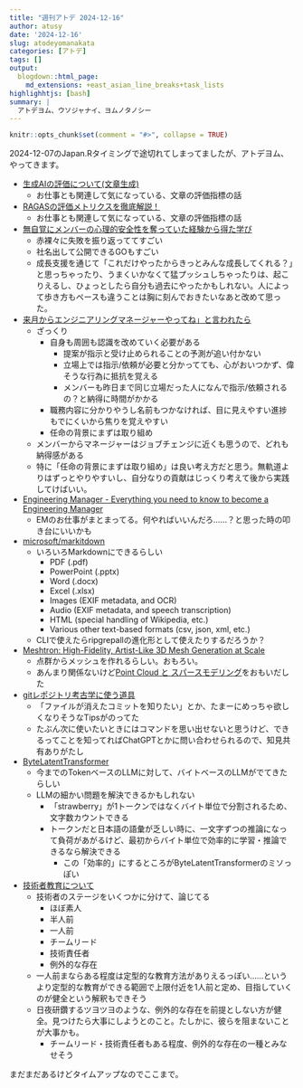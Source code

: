 ```yaml
---
title: "週刊アトデ 2024-12-16"
author: atusy
date: '2024-12-16'
slug: atodeyomanakata
categories: [アトデ]
tags: []
output:
  blogdown::html_page:
    md_extensions: +east_asian_line_breaks+task_lists
highlighhtjs: [bash]
summary: |
  アトデヨム、ウソジャナイ、ヨムノタノシー
---
```


```r
knitr::opts_chunk$set(comment = "#>", collapse = TRUE)
```

2024-12-07のJapan.Rタイミングで途切れてしまってましたが、アトデヨム、やってきます。

- [生成AIの評価について(文章生成)](https://zenn.dev/ktymmt/articles/aa5e1e8cc4e68c)
    - お仕事とも関連して気になっている、文章の評価指標の話
- [RAGASの評価メトリクスを徹底解説！ ](https://note.com/life_to_ai/n/n1951da3b1964)
    - お仕事とも関連して気になっている、文章の評価指標の話
- [無自覚にメンバーの心理的安全性を奪っていた経験から得た学び](https://speakerdeck.com/lighttiger2505/wu-zi-jue-nimenbanoxin-li-de-an-quan-xing-woduo-tuteitajing-yan-karade-taxue-bi)
    - 赤裸々に失敗を振り返っててすごい
    - 社名出して公開できるGOもすごい
    - 成長支援を通じて「これだけやったからきっとみんな成長してくれる？」と思っちゃったり、うまくいかなくて猛プッシュしちゃったりは、起こりえるし、ひょっとしたら自分も過去にやったかもしれない。人によって歩き方もペースも違うことは胸に刻んでおきたいなあと改めて思った。
- [来月からエンジニアリングマネージャーやってね」と言われたら](https://aloerina01.github.io/blog/2022-12-16-1)
    - ざっくり
        - 自身も周囲も認識を改めていく必要がある
            - 提案が指示と受け止められることの予測が追い付かない
            - 立場上では指示/依頼が必要と分かってても、心がおいつかず、偉そうな行為に抵抗を覚える
            - メンバーも昨日まで同じ立場だった人になんで指示/依頼されるの？と納得に時間がかかる
        - 職務内容に分かりやうし名前もつかなければ、目に見えやすい進捗もでにくいから焦りを覚えやすい
        - 任命の背景にまずは取り組め
    - メンバーからマネージャーはジョブチェンジに近くも思うので、どれも納得感がある
    - 特に「任命の背景にまずは取り組め」は良い考え方だと思う。無軌道よりはずっとやりやすいし、自分なりの貢献はじっくり考えて後から実践してけばいい。
- [Engineering Manager - Everything you need to know to become a Engineering Manager](https://roadmap.sh/engineering-manager)
    - EMのお仕事がまとまってる。何やればいいんだろ……？と思った時の叩き台にいいかも
- [microsoft/markitdown](https://github.com/microsoft/markitdown)
    - いろいろMarkdownにできるらしい
        - PDF (.pdf)
        - PowerPoint (.pptx)
        - Word (.docx)
        - Excel (.xlsx)
        - Images (EXIF metadata, and OCR)
        - Audio (EXIF metadata, and speech transcription)
        - HTML (special handling of Wikipedia, etc.)
        - Various other text-based formats (csv, json, xml, etc.)
    - CLIで使えたらripgrepallの進化形として使えたりするだろうか？
- [Meshtron: High-Fidelity, Artist-Like 3D Mesh Generation at Scale](https://arxiv.org/abs/2412.09548)
    - 点群からメッシュを作れるらしい。おもろい。
    - あんまり関係ないけど[Point Cloud と スパースモデリング](https://hacarus.com/ja/tech/20201111-point-cloud-denoising/)をおもいだした
- [gitレポジトリ考古学に使う道具](https://www.m3tech.blog/entry/2024/12/13/110000)
    - 「ファイルが消えたコミットを知りたい」とか、たまーにめっちゃ欲しくなりそうなTipsがのってた
    - たぶん次に使いたいときにはコマンドを思い出せないと思うけど、できるってことを知ってればChatGPTとかに問い合わせられるので、知見共有ありがたし
- [ByteLatentTransformer](https://x.com/umiyuki_ai/status/1867792074655117419)
    - 今までのTokenベースのLLMに対して、バイトベースのLLMがでてきたらしい
    - LLMの細かい問題を解決できるかもしれない
        - 「strawberry」が1トークンではなくバイト単位で分割されるため、文字数カウントできる
        - トークンだと日本語の語彙が乏しい時に、一文字ずつの推論になって負荷があがるけど、最初からバイト単位で効率的に学習・推論できるなら解決できる
            - この「効率的」にするところがByteLatentTransformerのミソっぽい
- [技術者教育について](https://blog.satotaichi.info/training_for_software_engineers/)
    - 技術者のステージをいくつかに分けて、論じてる
        - ほぼ素人
        - 半人前
        - 一人前
        - チームリード
        - 技術責任者
        - 例外的な存在
    - 一人前まならある程度は定型的な教育方法がありえるっぽい……というより定型的な教育ができる範囲で上限付近を1人前と定め、目指していくのが健全という解釈もできそう
    - 日夜研鑽するツヨツヨのような、例外的な存在を前提としない方が健全。見つけたら大事にしようとのこと。たしかに、彼らを阻まないことが大事かも。
        - チームリード・技術責任者もある程度、例外的な存在の一種とみなせそう

まだまだあるけどタイムアップなのでここまで。
